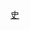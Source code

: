 {{Sidebar with collapsible lists
| wraplinks = true
| name = 電遊歷史
| pretitle = 本條目屬於
| title = [[電子遊戲史]]系列
| topimage = [[File:Video Game History Icon Alternative.svg|80px|link=]]
| liststyle = text-align: left;

| list1name = 遊戲機史
| list1title = [[電子遊戲機|遊戲機史]]
| list1 =
* [[第一世代遊戲機|第一世代（1972－1980）]]
* [[第二世代遊戲機|第二世代（1976－1992）]]
* [[第三世代遊戲機|第三世代（1983－2003）]]
* [[第四世代遊戲機|第四世代（1987－2004）]]
* [[第五世代遊戲機|第五世代（1993－2006）]]
* [[第六世代遊戲機|第六世代（1998－2013）]]
* [[第七世代遊戲機|第七世代（2005－2017）]]
* [[第八世代遊戲機|第八世代（2012－）]]
* [[第九世代遊戲機|第九世代（2020－）]]

| list2name = 通史
| list2title = 通史
| list2 =
* {{link-en|大型電玩黃金年代|Golden age of arcade video games}}
* [[電子遊戲史]]
* [[西方電子角色扮演遊戲史|西方角色扮演游戏史]]
* [[东亚电子角色扮演游戏史|東亞角色扮演遊戲史]]
* [[1983年美国游戏业大萧条|1983年美国游戏业萧条事件]]

| list3name = Others
| list3title = 其他
| list3 =
* [[早期電子遊戲史]]
* {{link-en|大型電玩年表|Timeline of arcade video game history}}

}}<noinclude>{{documentation}}
[[Category:電子遊戲側邊導航模板|史]]
</noinclude>